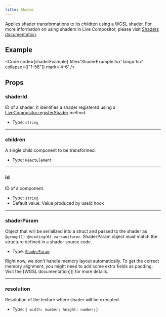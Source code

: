 ```yaml
---
title: Shader
---
```


Applies shader transformations to its children using a WGSL shader. For more information on using shaders in Live Compositor, please visit [Shaders documentation]().

## Example

<Code code={shaderExample} title='ShaderExample.tsx' lang='tsx' collapse={["1-58"]} mark='4-6' />

## Props

### shaderId
ID of a shader. It identifies a shader registered using a [LiveCompositor.registerShader]() method.

- Type: `string`

---

### children
A single child component to be transformed.

- Type: `ReactElement`

---

### id
ID of a component.

- Type: `string`
- Default value: Value produced by useId hook

---

### shaderParam
Object that will be serialized into a struct and passed to the shader as `@group(1) @binding(0) var<uniform>`. ShaderParam object must match the structure defined in a shader source code.

- Type: [`ShaderParam`](/reference/ts-sdk/props/rescaler-style-props)

<Aside>Right now, we don't handle memory layout automatically. To get the correct memory alignment, you might need to add some extra fields as padding. Visit the [WGSL documentation]() for more details.</Aside>

---

### resolution
Resolution of the texture where shader will be executed.

- Type: `{ width: number; height: number;}`